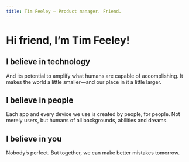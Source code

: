 ```yaml
---
title: Tim Feeley — Product manager. Friend.
---
```


<Selfie width="150" className="pt-4" />

# Hi friend, I’m Tim Feeley!

## I believe in technology

And its potential to amplify what humans are capable of accomplishing. It makes
the world a little smaller—and our place in it a little larger.

## I believe in people

Each app and every device we use is created by people, for people. Not merely
users, but humans of all backgrounds, abilities and dreams.

## I believe in you

Nobody’s perfect. But together, we can make better mistakes tomorrow.
